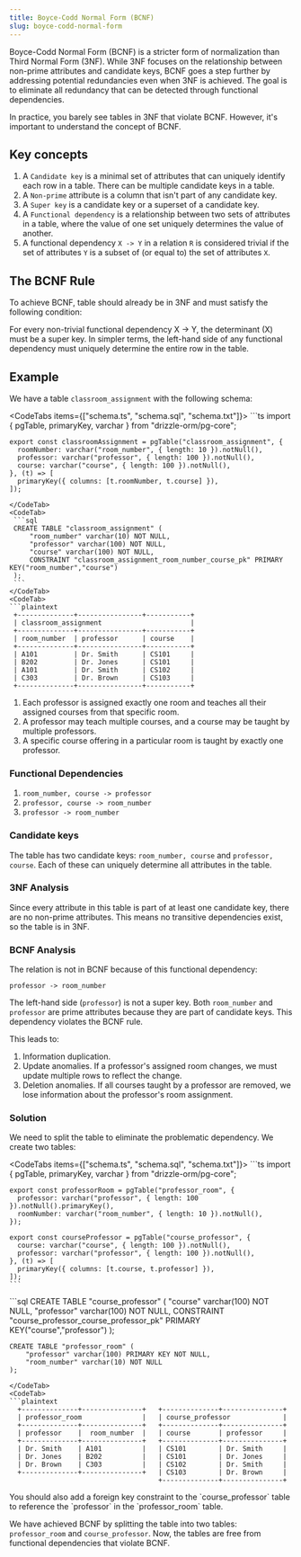 ```yaml
---
title: Boyce-Codd Normal Form (BCNF)
slug: boyce-codd-normal-form
---
```



Boyce-Codd Normal Form (BCNF) is a stricter form of normalization than Third Normal Form (3NF). While 3NF focuses on the relationship between non-prime attributes and candidate keys, BCNF goes a step further by addressing potential redundancies even when 3NF is achieved. The goal is to eliminate all redundancy that can be detected through functional dependencies.

In practice, you barely see tables in 3NF that violate BCNF. However, it's important to understand the concept of BCNF.

## Key concepts

1. A `Candidate key` is a minimal set of attributes that can uniquely identify each row in a table. There can be multiple candidate keys in a table.
2. A `Non-prime` attribute is a column that isn't part of any candidate key.
3. A `Super key` is a candidate key or a superset of a candidate key.
4. A `Functional dependency` is a relationship between two sets of attributes in a table, where the value of one set uniquely determines the value of another.
5. A functional dependency `X -> Y` in a relation `R` is considered trivial if the set of attributes `Y` is a subset of (or equal to) the set of attributes `X`.

## The BCNF Rule

To achieve BCNF, table should already be in 3NF and must satisfy the following condition:

For every non-trivial functional dependency X -> Y, the determinant (X) must be a super key. In simpler terms, the left-hand side of any functional dependency must uniquely determine the entire row in the table.

## Example

We have a table `classroom_assignment` with the following schema:

<CodeTabs items={["schema.ts", "schema.sql", "schema.txt"]}>
  <CodeTab>
    ```ts
    import { pgTable, primaryKey, varchar } from "drizzle-orm/pg-core";   

    export const classroomAssignment = pgTable("classroom_assignment", {
      roomNumber: varchar("room_number", { length: 10 }).notNull(),
      professor: varchar("professor", { length: 100 }).notNull(),
      course: varchar("course", { length: 100 }).notNull(),
    }, (t) => [
      primaryKey({ columns: [t.roomNumber, t.course] }),
    ]);
   ```
  </CodeTab>
  <CodeTab>
    ```sql
    CREATE TABLE "classroom_assignment" (
    	"room_number" varchar(10) NOT NULL,
    	"professor" varchar(100) NOT NULL,
    	"course" varchar(100) NOT NULL,
    	CONSTRAINT "classroom_assignment_room_number_course_pk" PRIMARY KEY("room_number","course")
    );
    ```
  </CodeTab>
  <CodeTab>
  ```plaintext
    +--------------+----------------+-----------+
    | classroom_assignment                      |
    +--------------+----------------+-----------+
    | room_number  | professor      | course    |
    +--------------+----------------+-----------+
    | A101         | Dr. Smith      | CS101     |
    | B202         | Dr. Jones      | CS101     |
    | A101         | Dr. Smith      | CS102     |
    | C303         | Dr. Brown      | CS103     |
    +--------------+----------------+-----------+
  ```
  </CodeTab>
</CodeTabs>

1. Each professor is assigned exactly one room and teaches all their assigned courses from that specific room.
2. A professor may teach multiple courses, and a course may be taught by multiple professors.
3. A specific course offering in a particular room is taught by exactly one professor.

### Functional Dependencies

1. `room_number, course -> professor`
2. `professor, course -> room_number`
3. `professor -> room_number`

### Candidate keys

The table has two candidate keys: `room_number, course` and `professor, course`. Each of these can uniquely determine all attributes in the table.

### 3NF Analysis

Since every attribute in this table is part of at least one candidate key, there are no non-prime attributes. This means no transitive dependencies exist, so the table is in 3NF.

### BCNF Analysis

The relation is not in BCNF because of this functional dependency:

`professor -> room_number`

The left-hand side (`professor`) is not a super key. Both `room_number` and `professor` are prime attributes because they are part of candidate keys. This dependency violates the BCNF rule.

This leads to:
1. Information duplication.
2. Update anomalies. If a professor's assigned room changes, we must update multiple rows to reflect the change.
3. Deletion anomalies. If all courses taught by a professor are removed, we lose information about the professor's room assignment.

### Solution

We need to split the table to eliminate the problematic dependency. We create two tables:

<CodeTabs items={["schema.ts", "schema.sql", "schema.txt"]}>
  <CodeTab>
    ```ts
    import { pgTable, primaryKey, varchar } from "drizzle-orm/pg-core";

    export const professorRoom = pgTable("professor_room", {
      professor: varchar("professor", { length: 100 }).notNull().primaryKey(),
      roomNumber: varchar("room_number", { length: 10 }).notNull(),
    });

    export const courseProfessor = pgTable("course_professor", {
      course: varchar("course", { length: 100 }).notNull(),
      professor: varchar("professor", { length: 100 }).notNull(),
    }, (t) => [
      primaryKey({ columns: [t.course, t.professor] }),
    ]);
    ```
  </CodeTab>
  <CodeTab>
  ```sql
    CREATE TABLE "course_professor" (
    	"course" varchar(100) NOT NULL,
    	"professor" varchar(100) NOT NULL,
    	CONSTRAINT "course_professor_course_professor_pk" PRIMARY KEY("course","professor")
    );

    CREATE TABLE "professor_room" (
    	"professor" varchar(100) PRIMARY KEY NOT NULL,
    	"room_number" varchar(10) NOT NULL
    );
  ```
  </CodeTab>
  <CodeTab>
  ```plaintext
    +--------------+---------------+   +--------------+---------------+   
    | professor_room               |   | course_professor             |
    +--------------+---------------+   +--------------+---------------+
    | professor    |  room_number  |   | course       | professor     |
    +--------------+---------------+   +--------------+---------------+
    | Dr. Smith    | A101          |   | CS101        | Dr. Smith     |
    | Dr. Jones    | B202          |   | CS101        | Dr. Jones     |
    | Dr. Brown    | C303          |   | CS102        | Dr. Smith     |
    +--------------+---------------+   | CS103        | Dr. Brown     |
                                       +--------------+---------------+
  ```
  </CodeTab>
</CodeTabs>

<Callout type="warning">
You should also add a foreign key constraint to the `course_professor` table to reference the `professor` in the `professor_room` table.
</Callout>

We have achieved BCNF by splitting the table into two tables: `professor_room` and `course_professor`. Now, the tables are free from functional dependencies that violate BCNF.
